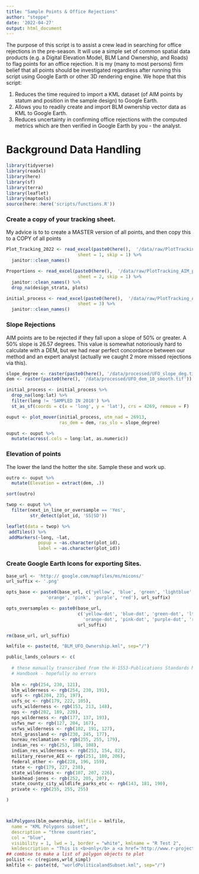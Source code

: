 ```yaml
---
title: "Sample Points & Office Rejections"
author: "steppe"
date: '2022-04-27'
output: html_document
---
```


The purpose of this script is to assist a crew lead in searching for office rejections in the pre-season. It will use a simple set of common spatial data products (e.g. a Digital Elevation Model, BLM Land Ownership, and Roads) to flag points for an office rejection. It is my (many to most persons) firm belief that all points should be investigated regardless after running this script using Google Earth or other 3D rendering engine. We hope that this script:

1) Reduces the time required to import a KML dataset (of AIM points by statum and position in the sample design) to Google Earth.
2) Allows you to readily create and import BLM ownership vector data as KML to Google Earth.
3) Reduces uncertainty in confirming office rejections with the computed metrics which are then verified in Google Earth by you - the analyst. 

# Background Data Handling

```r
library(tidyverse)
library(readxl)
library(here)
library(sf)
library(terra)
library(leaflet)
library(maptools)
source(here::here('scripts/functions.R'))
```

### Create a copy of your tracking sheet. 

My advice is to to create a MASTER version of all points, and then copy this to a COPY of all points
```r

Plot_Tracking_2022 <- read_excel(paste0(here(),  '/data/raw/PlotTracking_AIM_plots_2022-COPY.xlsx'), 
                           sheet = 1, skip = 1) %>% 
  janitor::clean_names()

Proportions <- read_excel(paste0(here(),  '/data/raw/PlotTracking_AIM_plots_2022-COPY.xlsx'), 
                           sheet = 2, skip = 1) %>% 
  janitor::clean_names() %>% 
  drop_na(design_strata, plots)

initial_process <- read_excel(paste0(here(),  '/data/raw/PlotTracking_AIM_plots_2022-COPY.xlsx'), 
                           sheet = 3) %>% 
  janitor::clean_names() 

```

### Slope Rejections

AIM points are to be rejected if they fall upon a slope of 50% or greater. A 50% slope is 26.57 degrees. This value is somewhat notoriously hard to calculate with a DEM, but we had near perfect concordance between our method and an expert analyst (actually we caught 2 more missed rejections via this).

```r

slope_degree <- raster(paste0(here(), '/data/processed/UFO_slope_deg.tif'))
dem <- raster(paste0(here(), '/data/processed/UFO_dem_10_smooth.tif'))

initial_process <- initial_process %>% 
  drop_na(long:lat) %>% 
  filter(long != 'SAMPLED IN 2018') %>% 
  st_as_sf(coords = c(x = 'long', y = 'lat'), crs = 4269, remove = F) 

ouput <- plot_mover(initial_process, utm_nad = 26913,
                    ras_dem = dem, ras_slo = slope_degree)

ouput <- ouput %>% 
  mutate(across(.cols = long:lat, as.numeric))
```


### Elevation of points 

The lower the land the hotter the site. Sample these and work up.
```r

outro <- ouput %>% 
  mutate(Elevation = extract(dem, .))

sort(outro)
```


```r
twop <- ouput %>% 
  filter(next_in_line_or_oversample == 'Yes',
         str_detect(plot_id, 'SS|SD'))

leaflet(data = twop) %>%
 addTiles() %>%
 addMarkers(~long, ~lat,
            popup = ~as.character(plot_id),
            label = ~as.character(plot_id))
```

### Create Google Earth Icons for exporting Sites. 

```r
base_url <- 'http:// google.com/mapfiles/ms/micons/'
url_suffix <- '.png'

opts_base <- paste0(base_url, c('yellow', 'blue', 'green', 'lightblue', 
               'orange', 'pink', 'purple', 'red'), url_suffix)

opts_oversamples <- paste0(base_url, 
                           c('yellow-dot', 'blue-dot', 'green-dot', 'ltblue-dot', 
                             'orange-dot', 'pink-dot', 'purple-dot', 'red-dot'),
                           url_suffix)

rm(base_url, url_suffix)
```

```r

kmlfile <- paste(td, "BLM_UFO_Ownership.kml", sep="/")

public_lands_colours <- c(
  
  # these manually transcribed from the H-1553-Publications Standards Manual
  # Handbook - hopefully no errors
  
  blm <- rgb(254, 230, 121),
  blm_wilderness <- rgb(254, 230, 191),
  usfs <- rgb(204, 235, 197),
  usfs_oc <- rgb(179, 222, 105),
  usfs_wilderness <- rgb(153, 213, 148),
  nps <- rgb(202, 189, 220),
  nps_wilderness <- rgb(177, 137, 193),
  usfws_nwr <- rgb(127, 204, 167),
  usfws_wilderness <- rgb(102, 191, 127),
  ntnl_grassland <- rgb(230, 245, 177),
  bureau_reclamation <- rgb(255, 255, 179),
  indian_res <- rgb(253, 180, 108),
  indian_res_wilderness <- rgb(253, 154, 82),
  military_reserve_ACE <- rgb(251, 180, 206),
  federal_other <- rgb(228, 196, 159),
  state <- rgb(179, 227, 238),
  state_wilderness <- rgb(107, 207, 226),
  bankhead-jones <- rgb(252, 205, 207),
  state_county_city_wildlife_parks_etc <- rgb(143, 181, 190),
  private <- rgb(255, 255, 255)

)



kmlPolygons(blm_ownership, kmlfile = kmlfile,
  name = "KML Polygons subset", 
  description = "three countries", 
  col = "blue",
  visibility = 1, lwd = 1, border = "white", kmlname = "R Test 2",
  kmldescription = "This is <b>only</b> a <a href='http://www.r-project.org'>R</a> test.")
## combine to make a list of polygon objects to plot
polList <- c(regions,wrld_simpl)
kmlfile <- paste(td, "worldPoliticalandSubset.kml", sep="/")
```


